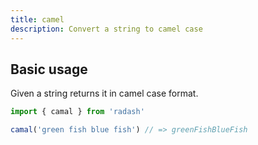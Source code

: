 ```yaml
---
title: camel
description: Convert a string to camel case
---
```





## Basic usage

Given a string returns it in camel case format.

```ts
import { camal } from 'radash'

camal('green fish blue fish') // => greenFishBlueFish
```








